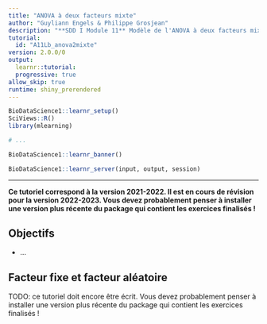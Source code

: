 ```yaml
---
title: "ANOVA à deux facteurs mixte"
author: "Guyliann Engels & Philippe Grosjean"
description: "**SDD I Module 11** Modèle de l'ANOVA à deux facteurs mixte."
tutorial:
  id: "A11Lb_anova2mixte"
version: 2.0.0/0
output:
  learnr::tutorial:
  progressive: true
allow_skip: true
runtime: shiny_prerendered
---
```


```r
BioDataScience1::learnr_setup()
SciViews::R()
library(mlearning)

# ...
```

```r
BioDataScience1::learnr_banner()
```

```r
BioDataScience1::learnr_server(input, output, session)
```

------------------------------------------------------------------------

**Ce tutoriel correspond à la version 2021-2022. Il est en cours de révision pour la version 2022-2023. Vous devez probablement penser à installer une version plus récente du package qui contient les exercices finalisés !**

## Objectifs

-   ...

## Facteur fixe et facteur aléatoire

TODO: ce tutoriel doit encore être écrit. Vous devez probablement penser à installer une version plus récente du package qui contient les exercices finalisés !
